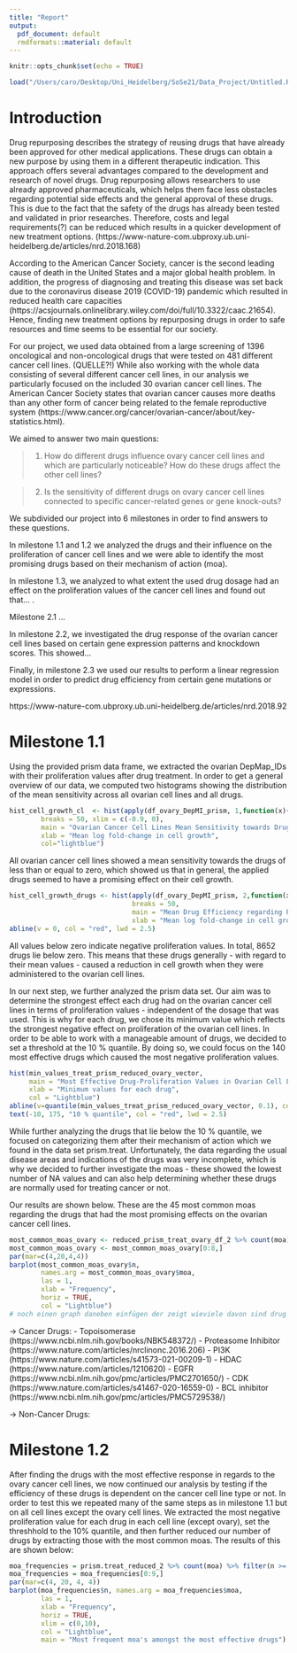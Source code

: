 ```yaml
---
title: "Report"
output:
  pdf_document: default
  rmdformats::material: default
---
```


```r
knitr::opts_chunk$set(echo = TRUE)
```


```r
load("/Users/caro/Desktop/Uni_Heidelberg/SoSe21/Data_Project/Untitled.RData")
```


# Introduction

Drug repurposing describes the strategy of reusing drugs that have already been approved for other medical applications. These drugs can obtain a new purpose by using them in a different therapeutic indication. This approach offers several advantages compared to the development and research of novel drugs. 
Drug repurposing allows researchers to use already approved pharmaceuticals, which helps them face less obstacles regarding potential side effects and the general approval of these drugs. This is due to the fact that the safety of the drugs has already been tested and validated in prior researches. Therefore, costs and legal requirements(?) can be reduced which results in a quicker development of new treatment options. (https://www-nature-com.ubproxy.ub.uni-heidelberg.de/articles/nrd.2018.168)

According to the American Cancer Society, cancer is the second leading cause of death in the United States and a major global health problem. In addition, the progress of diagnosing and treating this disease was set back due to the coronavirus disease 2019 (COVID-19) pandemic which resulted in reduced health care capacities (https://acsjournals.onlinelibrary.wiley.com/doi/full/10.3322/caac.21654). Hence, finding new treatment options by repurposing drugs in order to safe resources and time seems to be essential for our society. 

For our project, we used data obtained from a large screening of 1396 oncological and non-oncological drugs that were tested on 481 different cancer cell lines. (QUELLE?!) While also working with the whole data consisting of several different cancer cell lines, in our analysis we particularly focused on the included 30 ovarian cancer cell lines. The American Cancer Society states that ovarian cancer causes more deaths than any other form of cancer being related to the female reproductive system (https://www.cancer.org/cancer/ovarian-cancer/about/key-statistics.html).

We aimed to answer two main questions: 

> 1. How do different drugs influence ovary cancer cell lines and which are particularly noticeable? How do these drugs affect the other cell lines?

> 2. Is the sensitivity of different drugs on ovary cancer cell lines connected to specific cancer-related genes or gene knock-outs? 

We subdivided our project into 6 milestones in order to find answers to these questions.

In milestone 1.1 and 1.2 we analyzed the drugs and their influence on the proliferation of cancer cell lines and we were able to identify the most promising drugs based on their mechanism of action (moa). 

In milestone 1.3, we analyzed to what extent the used drug dosage had an effect on the proliferation values of the cancer cell lines and found out that... .

Milestone 2.1 ...

In milestone 2.2, we investigated the drug response of the ovarian cancer cell lines based on certain gene expression patterns and knockdown scores. This showed...  

Finally, in milestone 2.3 we used our results to perform a linear regression model in order to predict drug efficiency from certain gene mutations or expressions. 



https://www-nature-com.ubproxy.ub.uni-heidelberg.de/articles/nrd.2018.92


# Milestone 1.1

Using the provided prism data frame, we extracted the ovarian DepMap_IDs with their proliferation values after drug treatment. 
In order to get a general overview of our data, we computed two histograms showing the distribution of the mean sensitivity across all ovarian cell lines and all drugs.


```r
hist_cell_growth_cl  <- hist(apply(df_ovary_DepMI_prism, 1,function(x){mean(x,na.rm=TRUE)}), 
        breaks = 50, xlim = c(-0.9, 0),  
        main = "Ovarian Cancer Cell Lines Mean Sensitivity towards Drugs", 
        xlab = "Mean log fold-change in cell growth", 
        col="lightblue")
```

All ovarian cancer cell lines showed a mean sensitivity towards the drugs of less than or equal to zero, which showed us that in general, the applied drugs seemed to have a promising effect on their cell growth. 


```r
hist_cell_growth_drugs <- hist(apply(df_ovary_DepMI_prism, 2,function(x){mean(x,na.rm=TRUE)}),
                               breaks = 50, 
                               main = "Mean Drug Efficiency regarding Proliferation in Ovarian Cell Lines", 
                               xlab = "Mean log fold-change in cell growth", col="lightblue")
abline(v = 0, col = "red", lwd = 2.5)
```

All values below zero indicate negative proliferation values. In total, 8652 drugs lie below zero. This means that these drugs generally - with regard to their mean values - caused a reduction in cell growth when they were administered to the ovarian cell lines. 

In our next step, we further analyzed the prism data set. Our aim was to determine the strongest effect each drug had on the ovarian cancer cell lines in terms of proliferation values - independent of the dosage that was used. This is why for each drug, we chose its minimum value which reflects the strongest negative effect on proliferation of the ovarian cell lines. 
In order to be able to work with a manageable amount of drugs, we decided to set a threshold at the 10 % quantile. By doing so, we could focus on the 140 most effective drugs which caused the most negative proliferation values.

```r
hist(min_values_treat_prism_reduced_ovary_vector, 
     main = "Most Effective Drug-Proliferation Values in Ovarian Cell Lines", 
     xlab = "Minimum values for each drug", 
     col = "Lightblue")
abline(v=quantile(min_values_treat_prism_reduced_ovary_vector, 0.1), col = "red", lwd=2.5)
text(-10, 175, "10 % quantile", col = "red", lwd = 2.5)
```

While further analyzing the drugs that lie below the 10 % quantile, we focused on categorizing them after their mechanism of action which we found in the data set prism.treat. Unfortunately, the data regarding the usual disease areas and indications of the drugs was very incomplete, which is why we decided to further investigate the moas - these showed the lowest number of NA values and can also help determining whether these drugs are normally used for treating cancer or not. 

Our results are shown below. These are the 45 most common moas regarding the drugs that had the most promising effects on the ovarian cancer cell lines. 

```r
most_common_moas_ovary <- reduced_prism_treat_ovary_df_2 %>% count(moa) %>% filter(n >= 3)
most_common_moas_ovary <- most_common_moas_ovary[0:8,]
par(mar=c(4,20,4,4))
barplot(most_common_moas_ovary$n, 
        names.arg = most_common_moas_ovary$moa, 
        las = 1, 
        xlab = "Frequency", 
        horiz = TRUE,
        col = "Lightblue")
# noch einen graph daneben einfügen der zeigt wieviele davon sind drug mechanism and not 
```
-> Cancer Drugs:
- Topoisomerase (https://www.ncbi.nlm.nih.gov/books/NBK548372/)
- Proteasome Inhibitor (https://www.nature.com/articles/nrclinonc.2016.206)
- PI3K (https://www.nature.com/articles/s41573-021-00209-1)
- HDAC (https://www.nature.com/articles/1210620)
- EGFR (https://www.ncbi.nlm.nih.gov/pmc/articles/PMC2701650/)
- CDK (https://www.nature.com/articles/s41467-020-16559-0)
- BCL inhibitor (https://www.ncbi.nlm.nih.gov/pmc/articles/PMC5729538/)



-> Non-Cancer Drugs:



# Milestone 1.2

After finding the drugs with the most effective response in regards to the ovary cancer cell lines, we now continued our analysis by testing if the efficiency of these drugs is dependent on the cancer cell line type or not. In order to test this we repeated many of the same steps as in milestone 1.1 but on all cell lines except the ovary cell lines. We extracted the most negative proliferation value for each drug in each cell line (except ovary), set the threshhold to the 10% quantile, and then further reduced our number of drugs by extracting those with the most common moas. The results of this are shown below:


```r

moa_frequencies = prism.treat_reduced_2 %>% count(moa) %>% filter(n >= 3)
moa_frequencies = moa_frequencies[0:9,]
par(mar=c(4, 20, 4, 4))
barplot(moa_frequencies$n, names.arg = moa_frequencies$moa, 
        las = 1, 
        xlab = "Frequency", 
        horiz = TRUE, 
        xlim = c(0,10),
        col = "Lightblue",
        main = "Most frequent moa's amongst the most effective drugs") 

```


```r

```

```r

```


```r

```


```r

```


```r

```

